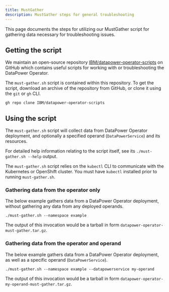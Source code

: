 ```yaml
---
title: MustGather
description: MustGather steps for general troubleshooting
---
```


<PageDescription>

This page documents the steps for utilizing our MustGather script for gathering data necessary for troubleshooting issues.

</PageDescription>

## Getting the script

We maintain an open-source repository [IBM/datapower-operator-scripts](https://github.com/IBM/datapower-operator-scripts) on GitHub which contains useful scripts for working with or troubleshooting the DataPower Operator.

The `must-gather.sh` script is contained within this repository. To get the script, download an archive of the repository from GitHub, or clone it using the `git` or `gh` CLI.

```
gh repo clone IBM/datapower-operator-scripts
```

## Using the script

The `must-gather.sh` script will collect data from DataPower Operator deployment, and optionally a specified operand (`DataPowerService`) and its resources.

For detailed help information relating to the script itself, see its `./must-gather.sh --help` output.

<InlineNotification>

The `must-gather.sh` script relies on the `kubectl` CLI to communicate with the Kubernetes or OpenShift cluster. You must have `kubectl` installed prior to running `must-gather.sh`.

</InlineNotification>

### Gathering data from the operator only

The below example gathers data from a DataPower Operator deployment, without gathering any data from any deployed operands.

```
./must-gather.sh --namespace example
```

The output of this invocation would be a tarball in form `datapower-operator-must-gather.tar.gz`.

### Gathering data from the operator and operand

The below example gathers data from a DataPower Operator deployment, as well as a specific operand (`DataPowerService`).

```
./must-gather.sh --namespace example --datapowerservice my-operand
```

The output of this invocation would be a tarball in form `datapower-operator-my-operand-must-gather.tar.gz`.
